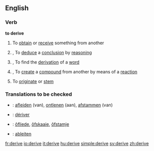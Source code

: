 ==English==
=== Verb ===
'''to derive'''

#{{transitive}} To [[obtain]] or [[receive]] something from another
#{{transitive}},{{logic}} To [[deduce]] a [[conclusion]] by [[reasoning]]
#{{transitive}},{{linguistics}} To find the [[derivation]] of a [[word]]
#{{transitive}},{{chemistry}} To [[create]] a [[compound]] from another by means of a [[reaction]]
#{{intransitive}} To [[originate]] or [[stem]]

===Translations to be checked===
*{{ttbc|Dutch}}: [[afleiden]] (van), [[ontlenen]] (aan), [[afstammen]] (van)
*{{ttbc|French}}: [[dériver]]
*{{ttbc|Frisian}}: [[ôfliede]], [[ôfskaaie]], [[ôfstamje]]
*{{ttbc|German}}: [[ableiten]]

[[fr:derive]]
[[io:derive]]
[[it:derive]]
[[hu:derive]]
[[simple:derive]]
[[sv:derive]]
[[zh:derive]]